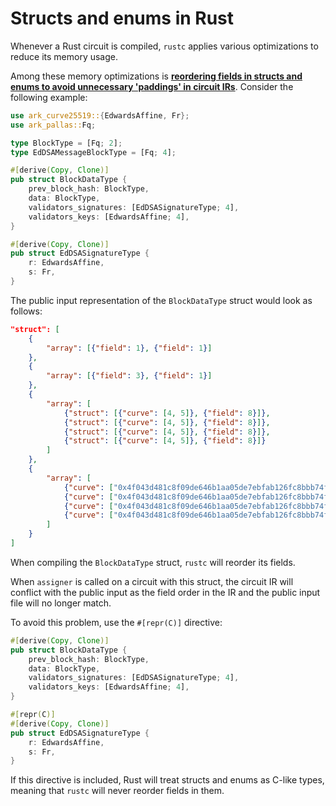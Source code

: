 # Structs and enums in Rust

Whenever a Rust circuit is compiled, `rustc` applies various optimizations to reduce its memory usage.

Among these memory optimizations is [**reordering fields in structs and enums to avoid unnecessary 'paddings' in circuit IRs**](https://users.rust-lang.org/t/disable-struct-reordering-optimization-when-emitting-llvm-bitcode/74951). Consider the following example:

```rust
use ark_curve25519::{EdwardsAffine, Fr};
use ark_pallas::Fq;

type BlockType = [Fq; 2];
type EdDSAMessageBlockType = [Fq; 4];

#[derive(Copy, Clone)]
pub struct BlockDataType {
    prev_block_hash: BlockType,
    data: BlockType,
    validators_signatures: [EdDSASignatureType; 4],
    validators_keys: [EdwardsAffine; 4],
}

#[derive(Copy, Clone)]
pub struct EdDSASignatureType {
    r: EdwardsAffine,
    s: Fr,
}
```

The public input representation of the `BlockDataType` struct would look as follows:

```json
"struct": [
    {
        "array": [{"field": 1}, {"field": 1}]
    },
    {
        "array": [{"field": 3}, {"field": 1}]
    },
    {
        "array": [
            {"struct": [{"curve": [4, 5]}, {"field": 8}]},
            {"struct": [{"curve": [4, 5]}, {"field": 8}]},
            {"struct": [{"curve": [4, 5]}, {"field": 8}]},
            {"struct": [{"curve": [4, 5]}, {"field": 8}]}
        ]
    },
    {
        "array": [
            {"curve": ["0x4f043d481c8f09de646b1aa05de7ebfab126fc8bbb74f42532378c4dec6e76ec", "0x58719b60b26bd8b8b76de1a886ed82aa11692b4dc5494fe96d5b31f1c63f36a8"]},
            {"curve": ["0x4f043d481c8f09de646b1aa05de7ebfab126fc8bbb74f42532378c4dec6e76ec", "0x58719b60b26bd8b8b76de1a886ed82aa11692b4dc5494fe96d5b31f1c63f36a8"]},
            {"curve": ["0x4f043d481c8f09de646b1aa05de7ebfab126fc8bbb74f42532378c4dec6e76ec", "0x58719b60b26bd8b8b76de1a886ed82aa11692b4dc5494fe96d5b31f1c63f36a8"]},
            {"curve": ["0x4f043d481c8f09de646b1aa05de7ebfab126fc8bbb74f42532378c4dec6e76ec", "0x58719b60b26bd8b8b76de1a886ed82aa11692b4dc5494fe96d5b31f1c63f36a8"]}
        ]
    }
]
```

When compiling the `BlockDataType` struct, `rustc` will reorder its fields.

When `assigner` is called on a circuit with this struct, the circuit IR will conflict with the public input as the field order in the IR and the public input file will no longer match.

To avoid this problem, use the `#[repr(C)]` directive:

```rust
#[derive(Copy, Clone)]
pub struct BlockDataType {
    prev_block_hash: BlockType,
    data: BlockType,
    validators_signatures: [EdDSASignatureType; 4],
    validators_keys: [EdwardsAffine; 4],
}

#[repr(C)]
#[derive(Copy, Clone)]
pub struct EdDSASignatureType {
    r: EdwardsAffine,
    s: Fr,
}
```

If this directive is included, Rust will treat structs and enums as C-like types, meaning that `rustc` will never reorder fields in them.
